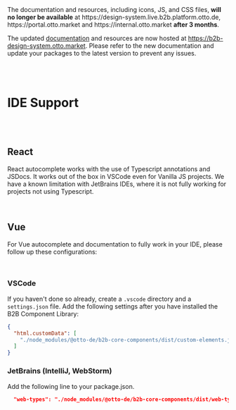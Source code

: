 
<b2b-alert type='warning' opened='true' size='large' has-close-button='false'>
The documentation and resources, including icons, JS, and CSS files, <strong>will no longer be available</strong> at https://design-system.live.b2b.platform.otto.de, https://portal.otto.market and https://internal.otto.market <strong>after 3 months</strong>.

The updated [documentation](https://b2b-design-system.otto.market) and resources are now hosted at https://b2b-design-system.otto.market.
Please refer to the new documentation and update your packages to the latest version to prevent any issues.
</b2b-alert>

<br />
<br />

<Meta title="Getting Started/IDE Support" />

# IDE Support

<br />
<br />

## React

React autocomplete works with the use of Typescript annotations and JSDocs. It works out of the box in VSCode even
for Vanilla JS projects. We have a known limitation with JetBrains IDEs, where it is not fully working for projects
not using Typescript.

<br />

## Vue

For Vue autocomplete and documentation to fully work in your IDE, please follow up these configurations:

<br />

### VSCode

If you haven't done so already, create a `.vscode` directory and a `settings.json` file. Add the following
settings after you have installed the B2B Component Library:

```json
{
  "html.customData": [
    "./node_modules/@otto-de/b2b-core-components/dist/custom-elements.json"
  ]
}
```

### JetBrains (IntelliJ, WebStorm)

Add the following line to your package.json.

```json
  "web-types": "./node_modules/@otto-de/b2b-core-components/dist/web-types.json"
```
